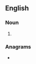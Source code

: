 ==English==

===Noun===
{{head|en|noun plural form}}

# {{plural of|conditioner|lang=en}}

===Anagrams===
* {{l|en|reconditions}}